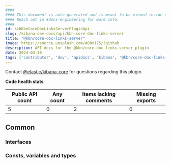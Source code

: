```yaml
---
####
#### This document is auto-generated and is meant to be viewed inside our experimental, new docs system.
#### Reach out in #docs-engineering for more info.
####
id: kibKbnCoreDocLinksServerPluginApi
slug: /kibana-dev-docs/api/kbn-core-doc-links-server
title: "@kbn/core-doc-links-server"
image: https://source.unsplash.com/400x175/?github
description: API docs for the @kbn/core-doc-links-server plugin
date: 2024-03-18
tags: ['contributor', 'dev', 'apidocs', 'kibana', '@kbn/core-doc-links-server']
---
```




Contact [@elastic/kibana-core](https://github.com/orgs/elastic/teams/kibana-core) for questions regarding this plugin.

**Code health stats**

| Public API count  | Any count | Items lacking comments | Missing exports |
|-------------------|-----------|------------------------|-----------------|
| 5 | 0 | 2 | 0 |

## Common

### Interfaces
<DocDefinitionList data={kbnCoreDocLinksServerObj.common.interfaces}/>

### Consts, variables and types
<DocDefinitionList data={kbnCoreDocLinksServerObj.common.misc}/>

